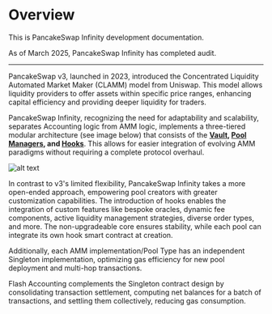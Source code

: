 
# Overview

This is PancakeSwap Infinity development documentation. 

<Callout type="info">
  As of March 2025, PancakeSwap Infinity has completed audit.
</Callout>

----- 

PancakeSwap v3, launched in 2023, introduced the Concentrated Liquidity Automated Market Maker (CLAMM) model from Uniswap. This model allows liquidity providers to offer assets within specific price ranges, enhancing capital efficiency and providing deeper liquidity for traders.

PancakeSwap Infinity, recognizing the need for adaptability and scalability, separates Accounting logic from AMM logic, implements a three-tiered modular architecture (see image below) that consists of the **[Vault](/contracts/infinity/overview/accounting-layer-vault), [Pool Managers](/contracts/infinity/overview/amm-layer-poolmanager), and [Hooks](/contracts/infinity/overview/custom-layer-hook)**. This allows for easier integration of evolving AMM paradigms without requiring a complete protocol overhaul.

![alt text](/infinity/architecture.png)

In contrast to v3's limited flexibility, PancakeSwap Infinity takes a more open-ended approach, empowering pool creators with greater customization capabilities. The introduction of hooks enables the integration of custom features like bespoke oracles, dynamic fee components, active liquidity management strategies, diverse order types, and more. The non-upgradeable core ensures stability, while each pool can integrate its own hook smart contract at creation. 

Additionally, each AMM implementation/Pool Type has an independent Singleton implementation, optimizing gas efficiency for new pool deployment and multi-hop transactions.

Flash Accounting complements the Singleton contract design by consolidating transaction settlement, computing net balances for a batch of transactions, and settling them collectively, reducing gas consumption.

